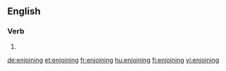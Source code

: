 ==English==

===Verb===
{{head|en}}

# {{present participle of|enjoin|lang=en}}

[[de:enjoining]]
[[et:enjoining]]
[[fr:enjoining]]
[[hu:enjoining]]
[[fi:enjoining]]
[[vi:enjoining]]